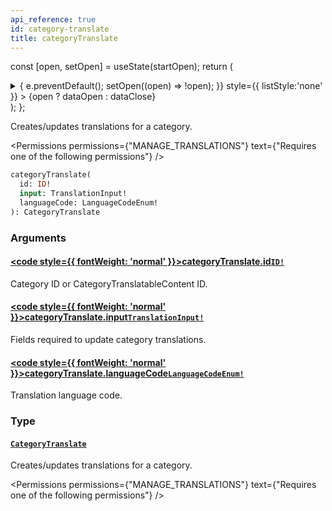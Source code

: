 ```yaml
---
api_reference: true
id: category-translate
title: categoryTranslate
---
```






const [open, setOpen] = useState(startOpen);
return (
<details {...(open ? { open: true } : {})} className="details" style={{ border:'none', boxShadow:'none', background:'var(--ifm-background-color)' }}>
<summary
onClick={(e) => {
e.preventDefault();
setOpen((open) => !open);
}}
style={{ listStyle:'none' }} >
{open ? dataOpen : dataClose}
</summary>
{open && children}
</details>
);
};

Creates/updates translations for a category.


<Permissions permissions={"MANAGE_TRANSLATIONS"} text={"Requires one of the following permissions"} />


```graphql
categoryTranslate(
  id: ID!
  input: TranslationInput!
  languageCode: LanguageCodeEnum!
): CategoryTranslate
```

### Arguments

#### [<code style={{ fontWeight: 'normal' }}>categoryTranslate.<b>id</b></code>](#)<Bullet />[`ID!`](../../../api-reference/miscellaneous/scalars/id.mdx) <Badge class="badge badge--secondary" text="non-null"/> <Badge class="badge badge--secondary" text="scalar"/> <Badge class="badge badge--secondary" text="miscellaneous"/>

Category ID or CategoryTranslatableContent ID.

#### [<code style={{ fontWeight: 'normal' }}>categoryTranslate.<b>input</b></code>](#)<Bullet />[`TranslationInput!`](../../../api-reference/miscellaneous/inputs/translation-input.mdx) <Badge class="badge badge--secondary" text="non-null"/> <Badge class="badge badge--secondary" text="input"/> <Badge class="badge badge--secondary" text="miscellaneous"/>

Fields required to update category translations.

#### [<code style={{ fontWeight: 'normal' }}>categoryTranslate.<b>languageCode</b></code>](#)<Bullet />[`LanguageCodeEnum!`](../../../api-reference/miscellaneous/enums/language-code-enum.mdx) <Badge class="badge badge--secondary" text="non-null"/> <Badge class="badge badge--secondary" text="enum"/> <Badge class="badge badge--secondary" text="miscellaneous"/>

Translation language code.

### Type

#### [`CategoryTranslate`](../../../api-reference/products/objects/category-translate.mdx) <Badge class="badge badge--secondary" text="object"/> <Badge class="badge badge--secondary" text="products"/>

Creates/updates translations for a category.


<Permissions permissions={"MANAGE_TRANSLATIONS"} text={"Requires one of the following permissions"} />



